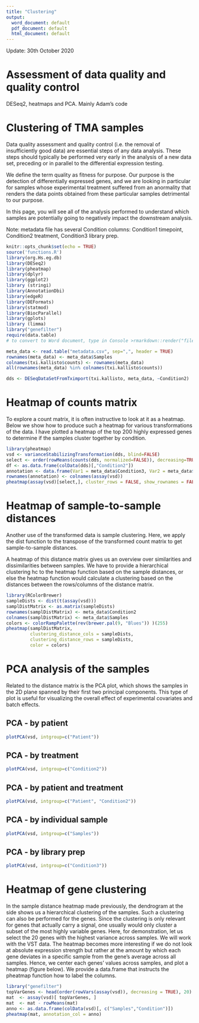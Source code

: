 ```yaml
---
title: "Clustering"
output:
  word_document: default
  pdf_document: default
  html_document: default
---
```


Update: 30th October 2020

# Assessment of data quality and quality control
DESeq2, heatmaps and PCA. Mainly Adam's code 

# Clustering of TMA samples

Data quality assessment and quality control (i.e. the removal of insufficiently good data) are essential steps of any data analysis. These steps should typically be performed very early in the analysis of a new data set, preceding or in parallel to the differential expression testing.

We define the term quality as fitness for purpose. Our purpose is the detection of differentially expressed genes, and we are looking in particular for samples whose experimental treatment suffered from an anormality that renders the data points obtained from these particular samples detrimental to our purpose.

In this page, you will see all of the analysis performed to understand which samples are potentially going to negatively impact the downstream analysis.

Note: metadata file has several Condition columns: Condition1 timepoint, Condition2 treatment, Condition3 library prep.

```r
knitr::opts_chunk$set(echo = TRUE)
source('functions.R')
library(org.Hs.eg.db)
library(DESeq2)
library(pheatmap)
library(dplyr)
library(ggplot2)
library (stringi)
library(AnnotationDbi)
library(edgeR)
library(DEFormats)
library(statmod)
library(BiocParallel)
library(gplots)
library (limma)
library("genefilter")
require(data.table)
# to convert to Word document, type in Console >rmarkdown::render("file_name.Rmd")
```


```r
meta_data <- read.table("metadata.csv", sep=",", header = TRUE)
rownames(meta_data) <- meta_data$Samples
colnames(txi.kallisto$counts) <- rownames(meta_data)
all(rownames(meta_data) %in% colnames(txi.kallisto$counts))
```

```r
dds <- DESeqDataSetFromTximport(txi.kallisto, meta_data, ~Condition2)
```

# Heatmap of counts matrix

To explore a count matrix, it is often instructive to look at it as a heatmap. Below we show how to produce such a heatmap for various transformations of the data. I have plotted a heatmap of the top 200 highly expressed genes to determine if the samples cluster together by condition.

```r
library(pheatmap)
vsd <- varianceStabilizingTransformation(dds, blind=FALSE)
select <- order(rowMeans(counts(dds, normalized=FALSE)), decreasing=TRUE)[1:200]
df <- as.data.frame(colData(dds)[,"Condition2"])
annotation <- data.frame(Var1 = meta_data$Condition3, Var2 = meta_data$Condition2)
rownames(annotation) <- colnames(assay(vsd))
pheatmap(assay(vsd)[select,], cluster_rows = FALSE, show_rownames = FALSE, cluster_cols = TRUE, annotation =annotation)
```


# Heatmap of sample-to-sample distances

Another use of the transformed data is sample clustering. Here, we apply the dist function to the transpose of the transformed count matrix to get sample-to-sample distances.

A heatmap of this distance matrix gives us an overview over similarities and dissimilarities between samples. We have to provide a hierarchical clustering hc to the heatmap function based on the sample distances, or else the heatmap function would calculate a clustering based on the distances between the rows/columns of the distance matrix.

```r
library(RColorBrewer)
sampleDists <- dist(t(assay(vsd)))
samplDistMatrix <- as.matrix(sampleDists)
rownames(samplDistMatrix) <- meta_data$Condition2
colnames(samplDistMatrix) <- meta_data$Samples
colors <- colorRampPalette(rev(brewer.pal(9, "Blues")) )(255)
pheatmap(samplDistMatrix, 
         clustering_distance_cols = sampleDists, 
         clustering_distance_rows = sampleDists,
         color = colors)
```


# PCA analysis of the samples {.tabset .tabset-fade}

Related to the distance matrix is the PCA plot, which shows the samples in the 2D plane spanned by their first two principal components. This type of plot is useful for visualizing the overall effect of experimental covariates and batch effects.

## PCA - by patient

```r
plotPCA(vsd, intgroup=c("Patient"))
```

## PCA - by treatment

```r
plotPCA(vsd, intgroup=c("Condition2"))
```

## PCA - by patient and treatment

```r
plotPCA(vsd, intgroup=c("Patient", "Condition2"))
```

## PCA - by individual sample

```r
plotPCA(vsd, intgroup=c("Samples"))
```

## PCA - by library prep

```r
plotPCA(vsd, intgroup=c("Condition3"))

```


# Heatmap of gene clustering
In the sample distance heatmap made previously, the dendrogram at the side shows us a hierarchical clustering of the samples. Such a clustering can also be performed for the genes. Since the clustering is only relevant for genes that actually carry a signal, one usually would only cluster a subset of the most highly variable genes. Here, for demonstration, let us select the 20 genes with the highest variance across samples. We will work with the VST data. The heatmap becomes more interesting if we do not look at absolute expression strength but rather at the amount by which each gene deviates in a specific sample from the gene’s average across all samples. Hence, we center each genes’ values across samples, and plot a heatmap (figure below). We provide a data.frame that instructs the pheatmap function how to label the columns.

```r
library("genefilter")
topVarGenes <- head(order(rowVars(assay(vsd)), decreasing = TRUE), 20)
mat  <- assay(vsd)[ topVarGenes, ]
mat  <- mat - rowMeans(mat)
anno <- as.data.frame(colData(vsd)[, c("Samples","Condition")])
pheatmap(mat, annotation_col = anno)
```
